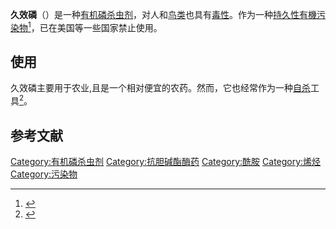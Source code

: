 {{chembox
| Watchedfields = changed
| verifiedrevid = 444017973
|   Name = 久效磷
|   ImageFile = Monocrotophos.svg
| ImageSize = 200px
|   ImageName = 
|   IUPACName = Dimethyl (''E'')-1-methyl-2-(methylcarbamoyl)vinyl phosphate
| Section1 = {{Chembox Identifiers
|   ChemSpiderID_Ref = {{chemspidercite|correct|chemspider}}
| ChemSpiderID = 4522053
| PubChem = 5371562
| InChI = 1/C7H14NO5P/c1-6(5-7(9)8-2)13-14(10,11-3)12-4/h5H,1-4H3,(H,8,9)/b6-5+
| InChIKey = KRTSDMXIXPKRQR-AATRIKPKBN
| ChEBI_Ref = {{ebicite|correct|EBI}}
| ChEBI = 38728
| SMILES = O=P(O/C(=C/C(=O)NC)C)(OC)OC
| StdInChI_Ref = {{stdinchicite|correct|chemspider}}
| StdInChI = 1S/C7H14NO5P/c1-6(5-7(9)8-2)13-14(10,11-3)12-4/h5H,1-4H3,(H,8,9)/b6-5+
| StdInChIKey_Ref = {{stdinchicite|correct|chemspider}}
| StdInChIKey = KRTSDMXIXPKRQR-AATRIKPKSA-N
| CASNo_Ref = {{cascite|correct|CAS}}
| CASNo = 6923-22-4
| KEGG_Ref = {{keggcite|correct|kegg}}
| KEGG = C18663
  }}
| Section2 = {{Chembox Properties
|   Formula = C<sub>7</sub>H<sub>14</sub>NO<sub>5</sub>P
|   MolarMass = 223.2 g/mol
|   Density = 1.33 g/cm³
|   Appearance = Colorless to reddish-brown solid
|   Odor = Mild, ester-like<ref>[http://www.cdc.gov/niosh/npg/npgd0435.html CDC - NIOSH Pocket Guide to Chemical Hazards]</ref>
|   MeltingPtC = 55
|   BoilingPtC = 120
|   Boiling_notes = .0005 mmHg
  }}
}}

'''久效磷'''（{{lang-en|Monocrotophos}}）是一种[[有机磷|有机磷]][[杀虫剂|杀虫剂]]，对人和[[鸟类|鸟类]]也具有[[毒性|毒性]]。作为一种[[持久性有機污染物|持久性有機污染物]]<ref>{{Cite web |url=http://www.fws.gov/pacific/ecoservices/envicon/pim/reports/contaminantinfo/contaminants.html |title=List of persistent pestides |accessdate=2014-02-24 |archive-date=2013-11-02 |archive-url=https://web.archive.org/web/20131102144548/http://www.fws.gov/pacific/ecoservices/envicon/pim/reports/contaminantinfo/contaminants.html |dead-url=no }}</ref>，已在美国等一些国家禁止使用。

==使用==
久效磷主要用于农业,且是一个相对便宜的农药。然而，它也经常作为一种[[自杀|自杀]]工具<ref>{{Cite web |url=http://www.searo.who.int/entity/occupational_health/health_implications_from_monocrotophos.pdf |title=Use of monochrotophos for suicide attempts |access-date=2014-02-24 |archive-url=https://web.archive.org/web/20131102083233/http://www.searo.who.int/entity/occupational_health/health_implications_from_monocrotophos.pdf |archive-date=2013-11-02 |dead-url=yes }}</ref>。


==参考文献==
{{reflist}}

{{杀虫剂}}
{{Cholinergics}}

[[Category:有机磷杀虫剂|Category:有机磷杀虫剂]]
[[Category:抗胆碱酯酶药|Category:抗胆碱酯酶药]]
[[Category:酰胺|Category:酰胺]]
[[Category:烯烃|Category:烯烃]]
[[Category:污染物|Category:污染物]]